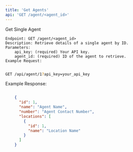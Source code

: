 ```yaml
---
title: 'Get Agents'
api: 'GET /agent/<agent_id>'
---
```

Get Single Agent

    Endpoint: GET /agent/<agent_id>
    Description: Retrieve details of a single agent by ID.
    Parameters:
        api_key: (required) Your API key.
        agent_id: (required) ID of the agent to retrieve.
    Example Request:

```bash

GET /api/agent/1?api_key=your_api_key
```
Example Response:

```json

    {
      "id": 1,
      "name": "Agent Name",
      "number": "Agent Contact Number",
      "locations": [
        {
          "id": 1,
          "name": "Location Name"
        }
      ]
    }
```